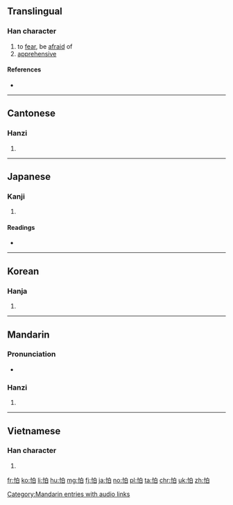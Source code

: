 ==Translingual==

===Han character===
{{Han char|rn=61|rad=心|as=05|sn=8|four=96000|canj=PHA|ids=⿰忄白}}

# to [[fear]], be [[afraid]] of
# [[apprehensive]]

====References====
* {{Han ref|kx=0380.160|dkj=10448|dj=0708.160|hdz=42287.010|uh=6015|ud=24597|bh=A9C8|bd=43464}}

----

==Cantonese==

===Hanzi===
{{yue-hanzi|jyut=paa3|y=pa3}}

# {{defn|lang=yue|sort=心05}}

----

==Japanese==

===Kanji===
{{ja-kanji|grade=|rs=心05}}

# {{defn|lang=ja|sort=心05}}

====Readings====
* {{ja-readings|on=[[は]] (ha), [[はく]] (haku)|kun=[[おそれる]] (osoreru)}}

----

==Korean==

===Hanja===
{{ko-hanja|hangeul=파|eumhun=|rv=pa|mr=p'a|y=pha}}

# {{defn|lang=ko|sort=心05}}

----

==Mandarin==

===Pronunciation===
* {{audio|zh-pà.ogg|audio|lang=cmn}}

===Hanzi===
{{cmn-hanzi|pin=[[pà]] ([[pa4]])|wg=p'a<sup>4</sup>}}

# {{defn|lang=cmn|sort=心05}}

[[Category:Mandarin entries with audio links]]

----

==Vietnamese==

===Han character===
{{vi-hantu|[[phạ]]|rs=心05}}

# {{defn|lang=vi|sort=心05}}

[[fr:怕]]
[[ko:怕]]
[[li:怕]]
[[hu:怕]]
[[mg:怕]]
[[fj:怕]]
[[ja:怕]]
[[no:怕]]
[[pl:怕]]
[[ta:怕]]
[[chr:怕]]
[[uk:怕]]
[[zh:怕]]